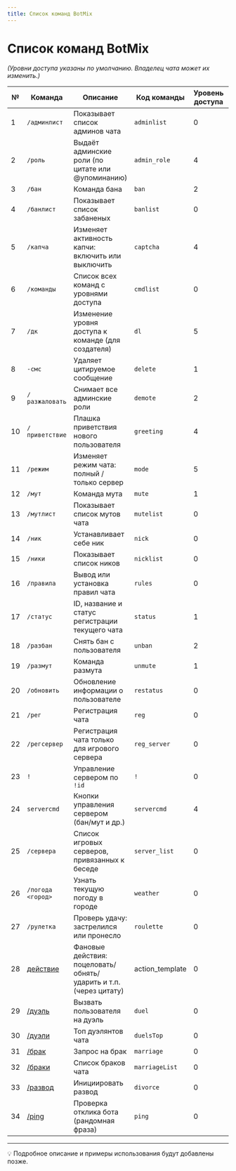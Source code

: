 ```yaml
---
title: Список команд BotMix
---
```


# Список команд BotMix

*(Уровни доступа указаны по умолчанию. Владелец чата может их изменить.)*

| №  | Команда                  | Описание                                                                 | Код команды         | Уровень доступа | ID  |
|----|--------------------------|--------------------------------------------------------------------------|---------------------|-----------------|-----|
| 1  | `/админлист`             | Показывает список админов чата                                           | `adminlist`         | 0               | 13  |
| 2  | `/роль`                  | Выдаёт админские роли (по цитате или @упоминанию)                        | `admin_role`        | 4               | 14  |
| 3  | `/бан`                   | Команда бана                                                             | `ban`               | 2               | 1   |
| 4  | `/банлист`               | Показывает список забаненых                                              | `banlist`           | 0               | 3   |
| 5  | `/капча`                 | Изменяет активность капчи: включить или выключить                        | `captcha`           | 4               | 25  |
| 6  | `/команды`               | Список всех команд с уровнями доступа                                    | `cmdlist`           | 0               | 20  |
| 7  | `/дк`                    | Изменение уровня доступа к команде (для создателя)                       | `dl`                | 5               | 21  |
| 8  | `-смс`                   | Удаляет цитируемое сообщение                                             | `delete`            | 1               | 7   |
| 9  | `/разжаловать`           | Снимает все админские роли                                               | `demote`            | 2               | 22  |
| 10 | `/приветствие`           | Плашка приветствия нового пользователя                                   | `greeting`          | 4               | 23  |
| 11 | `/режим`                 | Изменяет режим чата: полный / только сервер                              | `mode`              | 5               | 50  |
| 12 | `/мут`                   | Команда мута                                                             | `mute`              | 1               | 4   |
| 13 | `/мутлист`               | Показывает список мутов чата                                             | `mutelist`          | 0               | 6   |
| 14 | `/ник`                   | Устанавливает себе ник                                                   | `nick`              | 0               | 10  |
| 15 | `/ники`                  | Показывает список ников                                                  | `nicklist`          | 0               | 11  |
| 16 | `/правила`               | Вывод или установка правил чата                                          | `rules`             | 0               | 24  |
| 17 | `/статус`                | ID, название и статус регистрации текущего чата                          | `status`            | 1               | 12  |
| 18 | `/разбан`                | Снять бан с пользователя                                                 | `unban`             | 2               | 2   |
| 19 | `/размут`                | Команда размута                                                          | `unmute`            | 1               | 5   |
| 20 | `/обновить`              | Обновление информации о пользователе                                     | `restatus`          | 0               | 15  |
| 21 | `/рег`                   | Регистрация чата                                                         | `reg`               | 0               | 30  |
| 22 | `/регсервер`             | Регистрация чата только для игрового сервера                             | `reg_server`        | 0               | 31  |
| 23 | `!`                      | Управление сервером по `!id`                                             | `!`                 | 0               | 40  |
| 24 | `servercmd`              | Кнопки управления сервером (бан/мут и др.)                               | `servercmd`         | 4               | 42  |
| 25 | `/сервера`               | Список игровых серверов, привязанных к беседе                            | `server_list`       | 0               | 41  |
| 26 | `/погода <город>`        | Узнать текущую погоду в городе                                           | `weather`           | 0               | 51  |
| 27 | `/рулетка`               | Проверь удачу: застрелился или пронесло                                  | `roulette`          | 0               | 52  |
| 28 | [действие](./details/action_template) | Фановые действия: поцеловать/обнять/ударить и т.п. (через цитату)  | action_template | 0 | 53 |
| 29 | [/дуэль](./details/duel) | Вызвать пользователя на дуэль                                           | `duel`           | 0 | 54 |
| 30 | [/дуэли](./details/duels) | Топ дуэлянтов чата                                                      | `duelsTop`       | 0 | 55 |
| 31 | [/брак](./../features/marriages/commands.md) | Запрос на брак                                                        | `marriage`       | 0 | 60 |
| 32 | [/браки](./../features/marriages/commands.md) | Список браков чата                                                  | `marriageList`   | 0 | 61 |
| 33 | [/развод](./../features/marriages/commands.md) | Инициировать развод                                 | `divorce`        | 0 | 62 |
| 34 | [/ping](./details/ping) | Проверка отклика бота (рандомная фраза) | `ping` | 0 | 16 |

---

💡 Подробное описание и примеры использования будут добавлены позже.
